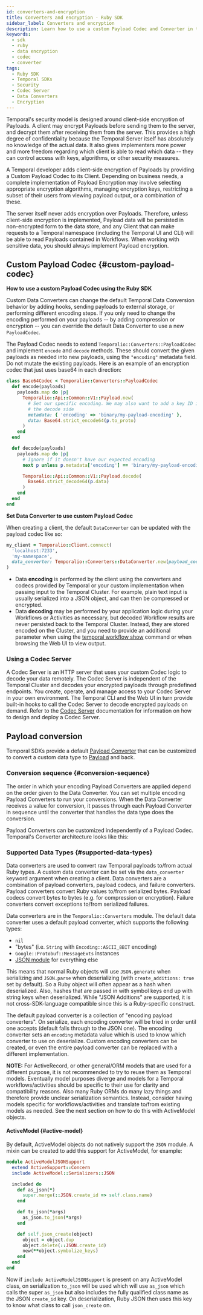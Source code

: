 ```yaml
---
id: converters-and-encryption
title: Converters and encryption - Ruby SDK
sidebar_label: Converters and encryption
description: Learn how to use a custom Payload Codec and Converter in the Ruby SDK to modify Temporal Data Conversion behavior, including examples for encryption and formatting.
keywords:
  - sdk
  - ruby
  - data encryption
  - codec
  - converter
tags:
  - Ruby SDK
  - Temporal SDKs
  - Security
  - Codec Server
  - Data Converters
  - Encryption
---
```



Temporal's security model is designed around client-side encryption of Payloads.
A client may encrypt Payloads before sending them to the server, and decrypt them after receiving them from the server.
This provides a high degree of confidentiality because the Temporal Server itself has absolutely no knowledge of the actual data.
It also gives implementers more power and more freedom regarding which client is able to read which data -- they can control access with keys, algorithms, or other security measures.

A Temporal developer adds client-side encryption of Payloads by providing a Custom Payload Codec to its Client.
Depending on business needs, a complete implementation of Payload Encryption may involve selecting appropriate encryption algorithms, managing encryption keys, restricting a subset of their users from viewing payload output, or a combination of these.

The server itself never adds encryption over Payloads.
Therefore, unless client-side encryption is implemented, Payload data will be persisted in non-encrypted form to the data store, and any Client that can make requests to a Temporal namespace (including the Temporal UI and CLI) will be able to read Payloads contained in Workflows.
When working with sensitive data, you should always implement Payload encryption.

## Custom Payload Codec {#custom-payload-codec}

**How to use a custom Payload Codec using the Ruby SDK**

Custom Data Converters can change the default Temporal Data Conversion behavior by adding hooks, sending payloads to external storage, or performing different encoding steps.
If you only need to change the encoding performed on your payloads -- by adding compression or encryption -- you can override the default Data Converter to use a new `PayloadCodec`.

The Payload Codec needs to extend `Temporalio::Converters::PayloadCodec` and implement `encode` and `decode` methods.
These should convert the given payloads as needed into new payloads, using the `"encoding"` metadata field.
Do not mutate the existing payloads.
Here is an example of an encryption codec that just uses base64 in each direction:

```ruby
class Base64Codec < Temporalio::Converters::PayloadCodec
  def encode(payloads)
    payloads.map do |p|
      Temporalio::Api::Common::V1::Payload.new(
        # Set our specific encoding. We may also want to add a key ID in here for use by
        # the decode side
        metadata: { 'encoding' => 'binary/my-payload-encoding' },
        data: Base64.strict_encode64(p.to_proto)
      )
    end
  end

  def decode(payloads)
    payloads.map do |p|
      # Ignore if it doesn't have our expected encoding
      next p unless p.metadata['encoding'] == 'binary/my-payload-encoding'

      Temporalio::Api::Common::V1::Payload.decode(
        Base64.strict_decode64(p.data)
      )
    end
  end
end
```

**Set Data Converter to use custom Payload Codec**

When creating a client, the default `DataConverter` can be updated with the payload codec like so:

```ruby
my_client = Temporalio::Client.connect(
  'localhost:7233',
  'my-namespace',
  data_converter: Temporalio::Converters::DataConverter.new(payload_codec: Base64Codec.new)
)
```

- Data **encoding** is performed by the client using the converters and codecs provided by Temporal or your custom implementation when passing input to the Temporal Cluster. For example, plain text input is usually serialized into a JSON object, and can then be compressed or encrypted.
- Data **decoding** may be performed by your application logic during your Workflows or Activities as necessary, but decoded Workflow results are never persisted back to the Temporal Cluster.
  Instead, they are stored encoded on the Cluster, and you need to provide an additional parameter when using the [temporal workflow show](/cli/workflow#show) command or when browsing the Web UI to view output.

<!-- TODO: For reference, see the [Encryption](https://github.com/temporalio/samples-ruby/tree/main/encryption) sample. -->

### Using a Codec Server

A Codec Server is an HTTP server that uses your custom Codec logic to decode your data remotely.
The Codec Server is independent of the Temporal Cluster and decodes your encrypted payloads through predefined endpoints.
You create, operate, and manage access to your Codec Server in your own environment.
The Temporal CLI and the Web UI in turn provide built-in hooks to call the Codec Server to decode encrypted payloads on demand.
Refer to the [Codec Server](/production-deployment/data-encryption) documentation for information on how to design and deploy a Codec Server.

## Payload conversion

Temporal SDKs provide a default [Payload Converter](/payload-converter) that can be customized to convert a custom data type to [Payload](/dataconversion#payload) and back.

### Conversion sequence {#conversion-sequence}

The order in which your encoding Payload Converters are applied depend on the order given to the Data Converter.
You can set multiple encoding Payload Converters to run your conversions.
When the Data Converter receives a value for conversion, it passes through each Payload Converter in sequence until the converter that handles the data type does the conversion.

Payload Converters can be customized independently of a Payload Codec.
Temporal's Converter architecture looks like this:

<CaptionedImage
    src="/img/info/converter-architecture.png"
    title="Temporal converter architecture"
/>

### Supported Data Types {#supported-data-types}

Data converters are used to convert raw Temporal payloads to/from actual Ruby types.
A custom data converter can be set via the `data_converter` keyword argument when creating a client. Data converters are a combination of payload converters, payload codecs, and failure converters.
Payload converters convert Ruby values to/from serialized bytes. Payload codecs convert bytes to bytes (e.g. for compression or encryption). Failure converters convert exceptions to/from serialized failures.

Data converters are in the `Temporalio::Converters` module.
The default data converter uses a default payload converter, which supports the following types:

- `nil`
- "bytes" (i.e. `String` with `Encoding::ASCII_8BIT` encoding)
- `Google::Protobuf::MessageExts` instances
- [JSON module](https://docs.ruby-lang.org/en/master/JSON.html) for everything else

This means that normal Ruby objects will use `JSON.generate` when serializing and `JSON.parse` when deserializing (with `create_additions: true` set by default).
So a Ruby object will often appear as a hash when deserialized.
Also, hashes that are passed in with symbol keys end up with string keys when deserialized.
While "JSON Additions" are supported, it is not cross-SDK-language compatible since this is a Ruby-specific construct.

The default payload converter is a collection of "encoding payload converters".
On serialize, each encoding converter will be tried in order until one accepts (default falls through to the JSON one).
The encoding converter sets an `encoding` metadata value which is used to know which converter to use on deserialize.
Custom encoding converters can be created, or even the entire payload converter can be replaced with a different implementation.

**NOTE:** For ActiveRecord, or other general/ORM models that are used for a different purpose, it is not recommended to try to reuse them as Temporal models.
Eventually model purposes diverge and models for a Temporal workflows/activities should be specific to their use for clarity and compatibility reasons.
Also many Ruby ORMs do many lazy things and therefore provide unclear serialization semantics.
Instead, consider having models specific for workflows/activities and translate to/from existing models as needed.
See the next section on how to do this with ActiveModel objects.

#### ActiveModel {#active-model}

By default, ActiveModel objects do not natively support the `JSON` module.
A mixin can be created to add this support for ActiveModel, for example:

```ruby
module ActiveModelJSONSupport
  extend ActiveSupport::Concern
  include ActiveModel::Serializers::JSON

  included do
    def as_json(*)
      super.merge(::JSON.create_id => self.class.name)
    end

    def to_json(*args)
      as_json.to_json(*args)
    end

    def self.json_create(object)
      object = object.dup
      object.delete(::JSON.create_id)
      new(**object.symbolize_keys)
    end
  end
end
```

Now if `include ActiveModelJSONSupport` is present on any ActiveModel class, on serialization `to_json` will be used which will use `as_json` which calls the super `as_json` but also includes the fully qualified class name as the JSON
`create_id` key.
On deserialization, Ruby JSON then uses this key to know what class to call `json_create` on.
